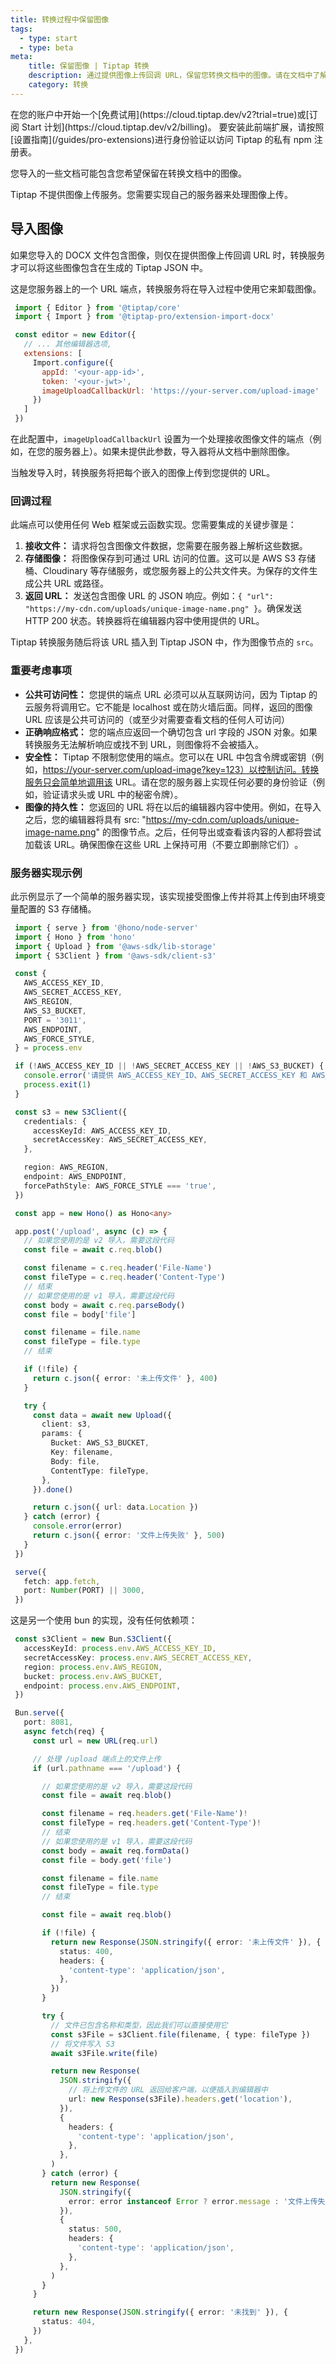 ```yaml
---
title: 转换过程中保留图像
tags:
  - type: start
  - type: beta
meta:
    title: 保留图像 | Tiptap 转换
    description: 通过提供图像上传回调 URL，保留您转换文档中的图像。请在文档中了解更多信息。
    category: 转换
---
```




<Requirements>
    <RequirementItem label="1. 激活试用或订阅">
        在您的账户中开始一个[免费试用](https://cloud.tiptap.dev/v2?trial=true)或[订阅 Start 计划](https://cloud.tiptap.dev/v2/billing)。
    </RequirementItem>
    <RequirementItem label="2. 从私有注册表中安装">
        要安装此前端扩展，请按照[设置指南](/guides/pro-extensions)进行身份验证以访问 Tiptap 的私有 npm 注册表。
    </RequirementItem>
</Requirements>

您导入的一些文档可能包含您希望保留在转换文档中的图像。

<Callout title="注意" variant="info">
    Tiptap 不提供图像上传服务。您需要实现自己的服务器来处理图像上传。
</Callout>

## 导入图像

如果您导入的 DOCX 文件包含图像，则仅在提供图像上传回调 URL 时，转换服务才可以将这些图像包含在生成的 Tiptap JSON 中。

这是您服务器上的一个 URL 端点，转换服务将在导入过程中使用它来卸载图像。

```js
 import { Editor } from '@tiptap/core'
 import { Import } from '@tiptap-pro/extension-import-docx'

 const editor = new Editor({
   // ... 其他编辑器选项,
   extensions: [
     Import.configure({
       appId: '<your-app-id>',
       token: '<your-jwt>',
       imageUploadCallbackUrl: 'https://your-server.com/upload-image'
     })
   ]
 })
 ```
在此配置中，`imageUploadCallbackUrl` 设置为一个处理接收图像文件的端点（例如，在您的服务器上）。如果未提供此参数，导入器将从文档中删除图像。

当触发导入时，转换服务将把每个嵌入的图像上传到您提供的 URL。

### 回调过程
此端点可以使用任何 Web 框架或云函数实现。您需要集成的关键步骤是：

1. **接收文件：** 请求将包含图像文件数据，您需要在服务器上解析这些数据。
2. **存储图像：** 将图像保存到可通过 URL 访问的位置。这可以是 AWS S3 存储桶、Cloudinary 等存储服务，或您服务器上的公共文件夹。为保存的文件生成公共 URL 或路径。
3. **返回 URL：** 发送包含图像 URL 的 JSON 响应。例如：`{ "url": "https://my-cdn.com/uploads/unique-image-name.png" }`。确保发送 HTTP 200 状态。转换器将在编辑器内容中使用提供的 URL。

Tiptap 转换服务随后将该 URL 插入到 Tiptap JSON 中，作为图像节点的 `src`。

### 重要考虑事项
- **公共可访问性：** 您提供的端点 URL 必须可以从互联网访问，因为 Tiptap 的云服务将调用它。它不能是 localhost 或在防火墙后面。同样，返回的图像 URL 应该是公共可访问的（或至少对需要查看文档的任何人可访问）
- **正确响应格式：** 您的端点应返回一个确切包含 url 字段的 JSON 对象。如果转换服务无法解析响应或找不到 URL，则图像将不会被插入。
- **安全性：** Tiptap 不限制您使用的端点。您可以在 URL 中包含令牌或密钥（例如，https://your-server.com/upload-image?key=123）以控制访问。转换服务只会简单地调用该 URL。请在您的服务器上实现任何必要的身份验证（例如，验证请求头或 URL 中的秘密令牌）。
- **图像的持久性：** 您返回的 URL 将在以后的编辑器内容中使用。例如，在导入之后，您的编辑器将具有 src: "https://my-cdn.com/uploads/unique-image-name.png" 的图像节点。之后，任何导出或查看该内容的人都将尝试加载该 URL。确保图像在这些 URL 上保持可用（不要立即删除它们）​。

### 服务器实现示例
此示例显示了一个简单的服务器实现，该实现接受图像上传并将其上传到由环境变量配置的 S3 存储桶。

```ts
 import { serve } from '@hono/node-server'
 import { Hono } from 'hono'
 import { Upload } from '@aws-sdk/lib-storage'
 import { S3Client } from '@aws-sdk/client-s3'

 const {
   AWS_ACCESS_KEY_ID,
   AWS_SECRET_ACCESS_KEY,
   AWS_REGION,
   AWS_S3_BUCKET,
   PORT = '3011',
   AWS_ENDPOINT,
   AWS_FORCE_STYLE,
 } = process.env

 if (!AWS_ACCESS_KEY_ID || !AWS_SECRET_ACCESS_KEY || !AWS_S3_BUCKET) {
   console.error('请提供 AWS_ACCESS_KEY_ID、AWS_SECRET_ACCESS_KEY 和 AWS_S3_BUCKET')
   process.exit(1)
 }

 const s3 = new S3Client({
   credentials: {
     accessKeyId: AWS_ACCESS_KEY_ID,
     secretAccessKey: AWS_SECRET_ACCESS_KEY,
   },

   region: AWS_REGION,
   endpoint: AWS_ENDPOINT,
   forcePathStyle: AWS_FORCE_STYLE === 'true',
 })

 const app = new Hono() as Hono<any>

 app.post('/upload', async (c) => {
   // 如果您使用的是 v2 导入，需要这段代码
   const file = await c.req.blob()

   const filename = c.req.header('File-Name')
   const fileType = c.req.header('Content-Type')
   // 结束
   // 如果您使用的是 v1 导入，需要这段代码
   const body = await c.req.parseBody()
   const file = body['file']

   const filename = file.name
   const fileType = file.type
   // 结束

   if (!file) {
     return c.json({ error: '未上传文件' }, 400)
   }

   try {
     const data = await new Upload({
       client: s3,
       params: {
         Bucket: AWS_S3_BUCKET,
         Key: filename,
         Body: file,
         ContentType: fileType,
       },
     }).done()

     return c.json({ url: data.Location })
   } catch (error) {
     console.error(error)
     return c.json({ error: '文件上传失败' }, 500)
   }
 })

 serve({
   fetch: app.fetch,
   port: Number(PORT) || 3000,
 })
```

这是另一个使用 bun 的实现，没有任何依赖项：

```ts
 const s3Client = new Bun.S3Client({
   accessKeyId: process.env.AWS_ACCESS_KEY_ID,
   secretAccessKey: process.env.AWS_SECRET_ACCESS_KEY,
   region: process.env.AWS_REGION,
   bucket: process.env.AWS_BUCKET,
   endpoint: process.env.AWS_ENDPOINT,
 })

 Bun.serve({
   port: 8081,
   async fetch(req) {
     const url = new URL(req.url)

     // 处理 /upload 端点上的文件上传
     if (url.pathname === '/upload') {

       // 如果您使用的是 v2 导入，需要这段代码
       const file = await req.blob()

       const filename = req.headers.get('File-Name')!
       const fileType = req.headers.get('Content-Type')!
       // 结束
       // 如果您使用的是 v1 导入，需要这段代码
       const body = await req.formData()
       const file = body.get('file')

       const filename = file.name
       const fileType = file.type
       // 结束

       const file = await req.blob()

       if (!file) {
         return new Response(JSON.stringify({ error: '未上传文件' }), {
           status: 400,
           headers: {
             'content-type': 'application/json',
           },
         })
       }

       try {
         // 文件已包含名称和类型，因此我们可以直接使用它
         const s3File = s3Client.file(filename, { type: fileType })
         // 将文件写入 S3
         await s3File.write(file)

         return new Response(
           JSON.stringify({
             // 将上传文件的 URL 返回给客户端，以便插入到编辑器中
             url: new Response(s3File).headers.get('location'),
           }),
           {
             headers: {
               'content-type': 'application/json',
             },
           },
         )
       } catch (error) {
         return new Response(
           JSON.stringify({
             error: error instanceof Error ? error.message : '文件上传失败',
           }),
           {
             status: 500,
             headers: {
               'content-type': 'application/json',
             },
           },
         )
       }
     }

     return new Response(JSON.stringify({ error: '未找到' }), {
       status: 404,
     })
   },
 })
```